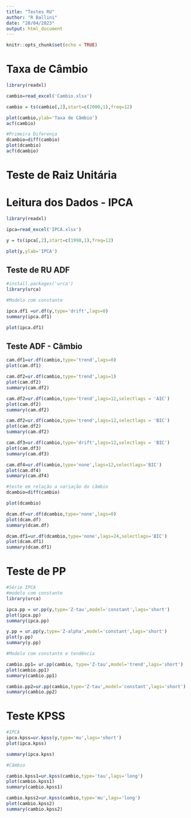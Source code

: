 ```yaml
---
title: "Testes RU"
author: "R Ballini"
date: "20/04/2023"
output: html_document
---
```


```r
knitr::opts_chunk$set(echo = TRUE)
```

# Taxa de Câmbio
```r
library(readxl)

cambio=read_excel('Cambio.xlsx')

cambio = ts(cambio[,2],start=c(2000,1),freq=12)

plot(cambio,ylab='Taxa de Câmbio')
acf(cambio)

#Primeira Diferença
dcambio=diff(cambio)
plot(dcambio)
acf(dcambio)


```


# Teste de Raiz Unitária

# Leitura dos Dados - IPCA
```r
library(readxl)

ipca=read_excel('IPCA.xlsx')

y = ts(ipca[,2],start=c(1998,1),freq=12)

plot(y,ylab='IPCA')

```


## Teste de RU ADF

```r
#install.packages('urca')
library(urca)

#Modelo com constante

ipca.df1 =ur.df(y,type='drift',lags=0)
summary(ipca.df1)

plot(ipca.df1)

```


## Teste ADF - Câmbio


```r
cam.df1=ur.df(cambio,type='trend',lags=0)
plot(cam.df1)

cam.df2=ur.df(cambio,type='trend',lags=1)
plot(cam.df2)
summary(cam.df2)

cam.df2=ur.df(cambio,type='trend',lags=12,selectlags = 'AIC')
plot(cam.df2)
summary(cam.df2)

cam.df2=ur.df(cambio,type='trend',lags=12,selectlags = 'BIC')
plot(cam.df2)
summary(cam.df2)

cam.df3=ur.df(cambio,type='drift',lags=12,selectlags = 'BIC')
plot(cam.df3)
summary(cam.df3)

cam.df4=ur.df(cambio,type='none',lags=12,selectlags='BIC')
plot(cam.df4)
summary(cam.df4)

#teste em relação a variação do câmbio
dcambio=diff(cambio)

plot(dcambio)

dcam.df=ur.df(dcambio,type='none',lags=0)
plot(dcam.df)
summary(dcam.df)

dcam.df1=ur.df(dcambio,type='none',lags=24,selectlags='BIC')
plot(dcam.df1)
summary(dcam.df1)
```


# Teste de PP

```r
#Série IPCA
#modelo com constante
library(urca)

ipca.pp = ur.pp(y,type='Z-tau',model='constant',lags='short')
plot(ipca.pp)
summary(ipca.pp)

y.pp = ur.pp(y,type='Z-alpha',model='constant',lags='short')
plot(y.pp)
summary(y.pp)

```

```r
#Modelo com constante e tendência

cambio.pp1= ur.pp(cambio, type='Z-tau',model='trend',lags='short')
plot(cambio.pp1)
summary(cambio.pp1)

cambio.pp2=ur.pp(cambio,type='Z-tau',model='constant',lags='short')
summary(cambio.pp2)
```



# Teste KPSS

```r
#IPCA
ipca.kpss=ur.kpss(y,type='mu',lags='short')
plot(ipca.kpss)

summary(ipca.kpss)
```


```r
#Câmbio

cambio.kpss1=ur.kpss(cambio,type='tau',lags='long')
plot(cambio.kpss1)
summary(cambio.kpss1)

cambio.kpss2=ur.kpss(cambio,type='mu',lags='long')
plot(cambio.kpss2)
summary(cambio.kpss2)
```










